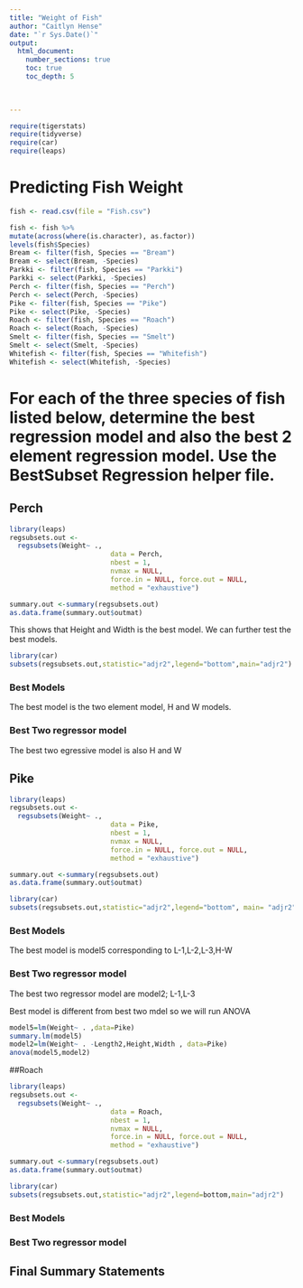 ```yaml
---
title: "Weight of Fish"
author: "Caitlyn Hense"
date: "`r Sys.Date()`"  
output: 
  html_document:
    number_sections: true
    toc: true
    toc_depth: 5

 
    
---
```



```r
require(tigerstats)
require(tidyverse)
require(car)
require(leaps)
```

# Predicting Fish Weight
```r
fish <- read.csv(file = "Fish.csv")
```

```r
 
fish <- fish %>%
mutate(across(where(is.character), as.factor))
levels(fish$Species)
Bream <- filter(fish, Species == "Bream")
Bream <- select(Bream, -Species) 
Parkki <- filter(fish, Species == "Parkki")
Parkki <- select(Parkki, -Species) 
Perch <- filter(fish, Species == "Perch")
Perch <- select(Perch, -Species) 
Pike <- filter(fish, Species == "Pike")
Pike <- select(Pike, -Species) 
Roach <- filter(fish, Species == "Roach")
Roach <- select(Roach, -Species) 
Smelt <- filter(fish, Species == "Smelt")
Smelt <- select(Smelt, -Species) 
Whitefish <- filter(fish, Species == "Whitefish")
Whitefish <- select(Whitefish, -Species) 
```

# For each of the three species of fish listed below, determine the best regression model and also the best 2 element regression model. Use the BestSubset Regression helper file.


## Perch

```r
library(leaps)
regsubsets.out <-
  regsubsets(Weight~ .,      
                         data = Perch,
                         nbest = 1,
                         nvmax = NULL,
                         force.in = NULL, force.out = NULL,
                         method = "exhaustive")

summary.out <-summary(regsubsets.out)
as.data.frame(summary.out$outmat)
```

This shows that Height and Width is the best model. We can further test the best models.

```r
library(car)
subsets(regsubsets.out,statistic="adjr2",legend="bottom",main="adjr2")
```

### Best Models

The best model is the two element model, H and W models. 

### Best Two regressor model

The best two egressive model is also H and W 

## Pike

```r
library(leaps)
regsubsets.out <-
  regsubsets(Weight~ .,      
                         data = Pike,
                         nbest = 1,
                         nvmax = NULL,
                         force.in = NULL, force.out = NULL,
                         method = "exhaustive")

summary.out <-summary(regsubsets.out)
as.data.frame(summary.out$outmat)
```

```r
library(car)
subsets(regsubsets.out,statistic="adjr2",legend="bottom", main= "adjr2")
```

### Best Models

The best model is model5 corresponding to L-1,L-2,L-3,H-W

### Best Two regressor model

The best two regressor model are model2; L-1,L-3

Best model is different from best two mdel so we will run ANOVA

```r
model5=lm(Weight~ . ,data=Pike)
summary.lm(model5)
model2=lm(Weight~ . -Length2,Height,Width , data=Pike)
anova(model5,model2)
```
##Roach

```r
library(leaps)
regsubsets.out <-
  regsubsets(Weight~ .,      
                         data = Roach,
                         nbest = 1,
                         nvmax = NULL,
                         force.in = NULL, force.out = NULL,
                         method = "exhaustive")

summary.out <-summary(regsubsets.out)
as.data.frame(summary.out$outmat)
```

```r
library(car)
subsets(regsubsets.out,statistic="adjr2",legend=bottom,main="adjr2")
```

### Best Models



### Best Two regressor model



## Final Summary Statements


